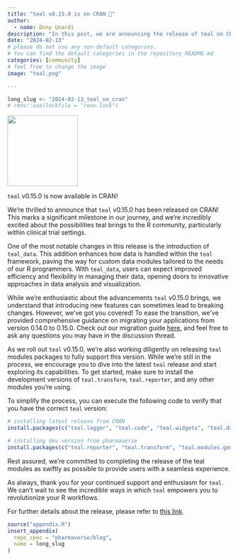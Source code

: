 ```yaml
---
title: "teal v0.15.0 is on CRAN 🎉"
author:
  - name: Dony Unardi
description: "In this post, we are announcing the release of teal on CRAN."
date: "2024-02-13"
# please do not use any non-default categories.
# You can find the default categories in the repository README.md
categories: [community]
# feel free to change the image
image: "teal.png"

---
```


<!--------------- typical setup ----------------->

```r
long_slug <- "2024-02-13_teal_on_cran"
# renv::use(lockfile = "renv.lock")
```

<!--------------- post begins here ----------------->
![](teal.png){fig-align="center" width="159"}

`teal` v0.15.0 is now available in CRAN!

We're thrilled to announce that `teal` v0.15.0 has been released on CRAN! This marks a significant milestone in our journey, and we're incredibly excited about the possibilities teal brings to the R community, particularly within clinical trial settings.

One of the most notable changes in this release is the introduction of `teal_data`. This addition enhances how data is handled within the `teal` framework, paving the way for custom data modules tailored to the needs of our R programmers. With `teal_data`, users can expect improved efficiency and flexibility in managing their data, opening doors to innovative approaches in data analysis and visualization.

While we're enthusiastic about the advancements `teal` v0.15.0 brings, we understand that introducing new features can sometimes lead to breaking changes. However, we've got you covered! To ease the transition, we've provided comprehensive guidance on migrating your applications from version 0.14.0 to 0.15.0. Check out our migration guide [here](https://github.com/insightsengineering/teal/discussions/945), and feel free to ask any questions you may have in the discussion thread.

As we roll out `teal` v0.15.0, we're also working diligently on releasing `teal` modules packages to fully support this version. While we're still in the process, we encourage you to dive into the latest `teal` release and start exploring its capabilities. To get started, make sure to install the development versions of `teal.transform`, `teal.reporter`, and any other modules you're using.

To simplify the process, you can execute the following code to verify that you have the correct `teal` version:
```r
# installing latest release from CRAN
install.packages(c("teal.logger", "teal.code", "teal.widgets", "teal.data", "teal.slice", "teal"))

# installing dev version from pharmaverse
install.packages(c("teal.reporter", "teal.transform", "teal.modules.general", "teal.modules.clinical"), repos = c("https://pharmaverse.r-universe.dev", getOption("repos")))
```

Rest assured, we're committed to completing the release of the teal modules as swiftly as possible to provide users with a seamless experience.

As always, thank you for your continued support and enthusiasm for `teal`. We can't wait to see the incredible ways in which `teal` empowers you to revolutionize your R workflows.

For further details about the release, please refer to [this link](https://github.com/insightsengineering/teal/releases/tag/v0.15.0).

<!--------------- appendices go here ----------------->

```r
source("appendix.R")
insert_appendix(
  repo_spec = "pharmaverse/blog",
  name = long_slug
)
```
